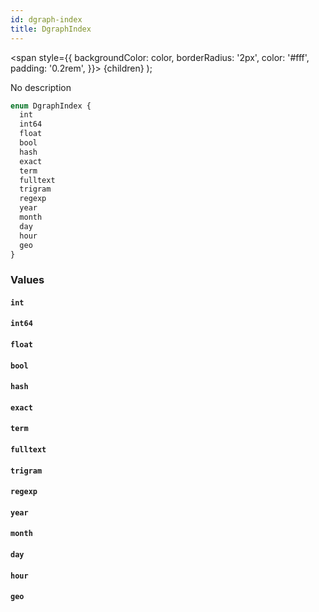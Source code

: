 ```yaml
---
id: dgraph-index
title: DgraphIndex
---
```


<span
style={{
      backgroundColor: color,
      borderRadius: '2px',
      color: '#fff',
      padding: '0.2rem',
    }}>
{children}
</span>
);

No description

```graphql
enum DgraphIndex {
  int
  int64
  float
  bool
  hash
  exact
  term
  fulltext
  trigram
  regexp
  year
  month
  day
  hour
  geo
}
```

### Values

#### `int`

#### `int64`

#### `float`

#### `bool`

#### `hash`

#### `exact`

#### `term`

#### `fulltext`

#### `trigram`

#### `regexp`

#### `year`

#### `month`

#### `day`

#### `hour`

#### `geo`
